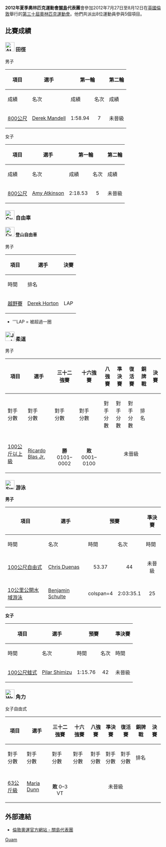 {{noteTA|G1=Sports}}
{{Infobox Country Olympics
|NOC= GUM
|games= 2012年夏季
|competitors= 8
|sports= 5
|flagbearer= Maria Dunn
}}

'''2012年夏季奧林匹克運動會[[關島|關島]]代表團'''會參加2012年7月27日至8月12日在[[英國|英國]][[倫敦|倫敦]]舉行的[[2012年夏季奧林匹克運動會|第三十屆奧林匹克運動會]]。他們共派出8位運動員參與5個項目。

== 比賽成績 ==
=== [[File:Athletics_pictogram.svg|30px]] 田徑 ===
{{main|2012年夏季奧林匹克運動會田徑比賽}}

;男子
{| class="wikitable" style="font-size:90%"
|-
!rowspan="2"|項目
!rowspan="2"|選手
!colspan="2"|第一輪
!colspan="2"|第二輪
!colspan="2"|決賽
|-style="font-size:95%"
!成績
!名次
!成績
!名次
!成績
!名次
|-
|[[2012年夏季奧林匹克運動會田徑比賽－男子800公尺|800公尺]]
|[[Derek_Mandell|Derek Mandell]]
| align=center|1:58.94
| align=center|7
|colspan=4 bgcolor=F4C2C2 align=center|未晉級
|}

;女子
{| class="wikitable" style="font-size:90%"
|-
!rowspan="2"|項目
!rowspan="2"|選手
!colspan="2"|第一輪
!colspan="2"|第二輪
!colspan="2"|決賽
|-style="font-size:95%"
!成績
!名次
!成績
!名次
!成績
!名次
|-align=center
|align=left| [[2012年夏季奧林匹克運動會田徑比賽－女子800公尺|800公尺]]
|align=left| [[Amy_Atkinson|Amy Atkinson]] 
| align=center|2:18.53
| align=center|5
|colspan=4 bgcolor=F4C2C2 align=center|未晉級
|}

=== [[File:Cycling_pictogram.svg|30px]] 自由車 ===
{{main|2012年夏季奧林匹克運動會自由車比賽}}

==== [[File:Cycling_(mountain_biking)_pictogram.svg|30px]] 登山自由車 ====

;男子
{| class="wikitable" style="font-size:90%"
|-
!rowspan="2"|項目
!rowspan="2"|選手
!colspan="2"|決賽
|-style="font-size:95%"
!時間
!排名
|-align=center
|align=left| [[2012年夏季奧林匹克運動會自由車比賽－男子越野賽|越野賽]]
|align=left| [[Derek_Horton|Derek Horton]] 
|align=center|LAP
|align=center|42
|}

*'''LAP = 被超過一圈

=== [[File:Judo_pictogram.svg|30px]] 柔道 ===
{{main|2012年夏季奧林匹克運動會柔道比賽}}

;男子
{| class="wikitable" style="font-size:90%"
|-
!rowspan="2"|項目
!rowspan="2"|選手
!三十二強賽
!十六強賽
!八強賽
!準決賽
!復活賽
!銅牌戰
!colspan="2"|決賽
|-
!對手<br />分數
!對手<br />分數
!對手<br />分數
!對手<br />分數
!對手<br />分數
!對手<br />分數
!對手<br />分數
!排名
|-
|align=left| [[2012年夏季奧林匹克運動會柔道比賽－男子100公斤以上級|100公斤以上級]]
|align=left| [[Ricardo_Blas_Jr.|Ricardo Blas Jr.]] 
|align=center|{{flagIOCathlete|[[Facinet_Keita|Keita]]|GUI|2012年夏季}}<br>'''勝''' 0101–0002
|align=center|{{flagIOCathlete|[[奧斯卡·布雷松|布雷松]]|CUB|2012年夏季}}<br>'''敗''' 0001–0100
|colspan=6 bgcolor=F4C2C2 align=center|未晉級
|}

=== [[File:Swimming_pictogram.svg|30px]] 游泳 ===
{{main|2012年夏季奧林匹克運動會游泳比賽}}

'''男子'''
{| class="wikitable" style="font-size:90%"
|-
!rowspan="2"|項目
!rowspan="2"|選手
!colspan="2"|預賽
!colspan="2"|準決賽
!colspan="2"|決賽
|-
!時間
!名次
!時間
!名次
!時間
!名次
|-
|[[2012年夏季奧林匹克運動會男子100米自由泳比賽|100公尺自由式]]
|[[Chris_Duenas|Chris Duenas]]
|align=center|53.37 	
|align=center|44
|colspan=4 bgcolor=F4C2C2 align=center|未晉級
|-
|[[2012年夏季奧林匹克運動會男子10公里公開水域游泳比賽|10公里公開水域游泳]]
|[[Benjamin_Schulte|Benjamin Schulte]]
|colspan=4 {{n/a}}
|align=center|2:03:35.1
|align=center|25
|}

'''女子'''
{| class="wikitable" style="font-size:90%"
|-
!rowspan="2"|項目
!rowspan="2"|選手
!colspan="2"|預賽
!colspan="2"|準決賽
!colspan="2"|決賽
|-
!時間
!名次
!時間
!名次
!時間
!名次
|-
|[[2012年夏季奧林匹克運動會女子100米蛙泳比賽|100公尺蛙式]]
|[[Pilar_Shimizu|Pilar Shimizu]]
|align=center|1:15.76 	
|align=center|42
|colspan=4 bgcolor=F4C2C2 align=center|未晉級
|}

=== [[File:Wrestling_pictogram.svg|30px]] 角力 ===
{{main|2012年夏季奧林匹克運動會角力比賽}}

;女子自由式
{| class="wikitable" style="font-size:90%"
|-
!rowspan="2"|項目
!rowspan="2"|選手
!三十二強賽
!十六強賽
!八強賽
!準決賽
!復活賽
!銅牌戰
!colspan="2"|決賽
|-
!對手<br />分數
!對手<br />分數
!對手<br />分數
!對手<br />分數
!對手<br />分數
!對手<br />分數
!對手<br />分數
!排名
|-
|align=left| [[2012年夏季奧林匹克運動會摔跤比賽－女子自由式63公斤級|63公斤級]]
|align=left| [[Maria_Dunn|Maria Dunn]] 
|align=center|{{flagIOCathlete|[[Lubov_Volosova|Volosova]]|RUS|2012年夏季}}<br>'''敗''' 0–3 VT
|colspan=7 bgcolor=F4C2C2 align=center|未晉級
|}

== 外部連結 ==
* [https://web.archive.org/web/20120816160205/http://www.london2012.com/country/guam/ 倫敦奧運官方網站 - 關島代表團] {{En}}

{{Nations at the 2012 Summer Olympics}}

[[Category:2012年夏季奧林匹克運動會代表團|Guam]]